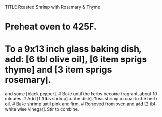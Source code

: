 TITLE Roasted Shrimp with Rosemary & Thyme

# Preheat oven to 425F.
# To a 9x13 inch glass baking dish, add: [6 tbl olive oil], [6 item sprigs thyme] and [3 item sprigs rosemary]. 
and some [black pepper].
# Bake until the herbs become fragrant, about 10 minutes.
# Add [1.5 lbs shrimp] to the dish]. Toss shrimp to coat in the herb oil. 
# Bake shrimp until pink and firm.
# Removed from oven and add [2 tbl white wine vinegar]. Stir to combine.
